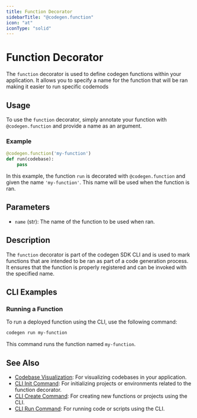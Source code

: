 ```yaml
---
title: Function Decorator
sidebarTitle: "@codegen.function"
icon: "at"
iconType: "solid"
---
```


# Function Decorator

The `function` decorator is used to define codegen functions within your application. It allows you to specify a name for the function that will be ran making it easier to run specific codemods

## Usage

To use the `function` decorator, simply annotate your function with `@codegen.function` and provide a name as an argument.

### Example

```python
@codegen.function('my-function')
def run(codebase):
    pass
```

In this example, the function `run` is decorated with `@codegen.function` and given the name `'my-function'`. This name will be used when the function is ran.

## Parameters

- `name` (str): The name of the function to be used when ran.

## Description

The `function` decorator is part of the codegen SDK CLI and is used to mark functions that are intended to be ran as part of a code generation process. It ensures that the function is properly registered and can be invoked with the specified name.


## CLI Examples

### Running a Function

To run a deployed function using the CLI, use the following command:

```bash
codegen run my-function
```

This command runs the function named `my-function`.

## See Also

- [Codebase Visualization](./codebase-visualization.mdx): For visualizing codebases in your application.
- [CLI Init Command](../cli/init.mdx): For initializing projects or environments related to the function decorator.
- [CLI Create Command](../cli/create.mdx): For creating new functions or projects using the CLI.
- [CLI Run Command](../cli/run.mdx): For running code or scripts using the CLI.
